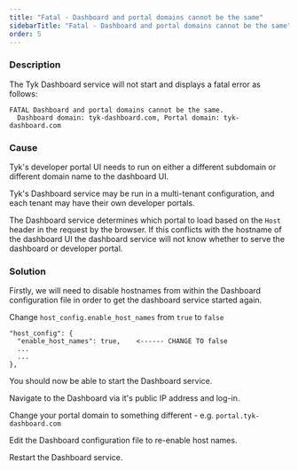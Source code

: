 ```yaml
---
title: "Fatal - Dashboard and portal domains cannot be the same"
sidebarTitle: "Fatal - Dashboard and portal domains cannot be the same"
order: 5
---
```


### Description

The Tyk Dashboard service will not start and displays a fatal error as follows:

```
FATAL Dashboard and portal domains cannot be the same. 
  Dashboard domain: tyk-dashboard.com, Portal domain: tyk-dashboard.com
```

### Cause

Tyk's developer portal UI needs to run on either a different subdomain or different domain name to the dashboard UI.

Tyk's Dashboard service may be run in a multi-tenant configuration, and each tenant may have their own developer portals.

The Dashboard service determines which portal to load based on the `Host` header in the request by the browser. If this
conflicts with the hostname of the dashboard UI the dashboard service will not know whether to serve the dashboard or
developer portal.

### Solution

Firstly, we will need to disable hostnames from within the Dashboard configuration file in order to get the dashboard
service started again.

Change `host_config.enable_host_names` from `true` to `false`
```
"host_config": {
  "enable_host_names": true,    <------ CHANGE TO false
  ...
  ...
},
```

You should now be able to start the Dashboard service.

Navigate to the Dashboard via it's public IP address and log-in.

Change your portal domain to something different - e.g. `portal.tyk-dashboard.com`

Edit the Dashboard configuration file to re-enable host names.

Restart the Dashboard service.
